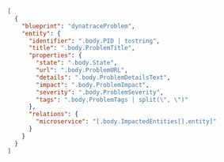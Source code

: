 ```json showLineNumbers
[
  {
    "blueprint": "dynatraceProblem",
    "entity": {
      "identifier": ".body.PID | tostring",
      "title": ".body.ProblemTitle",
      "properties": {
        "state": ".body.State",
        "url": ".body.ProblemURL",
        "details": ".body.ProblemDetailsText",
        "impact": ".body.ProblemImpact",
        "severity": ".body.ProblemSeverity",
        "tags": ".body.ProblemTags | split(\", \")"
      },
      "relations": {
        "microservice": "[.body.ImpactedEntities[].entity]"
      }
    }
  }
]
```
